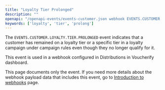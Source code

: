 ```yaml
---
title: "Loyalty Tier Prolonged"
description: ""
openapi: "/openapi-events/events-customer.json webhook EVENTS.CUSTOMER.LOYALTY.TIER.PROLONGED"
keywords: ['loyalty', 'tier', 'prolong']
---
```


The `EVENTS.CUSTOMER.LOYALTY.TIER.PROLONGED` event indicates that a customer has remained on a loyalty tier or a specific tier in a loyalty campaign under campaign rules even though they no longer qualify for it.

This event is used in a webhook configured in Distributions in Voucherify dashboard.

<Note>This page documents only the event. If you need more details about the webhook payload data that includes this event, go to [Introduction to webhooks](/api-reference/introduction-to-webhooks "Introduction to webhooks v2024-01-01") page.</Note>